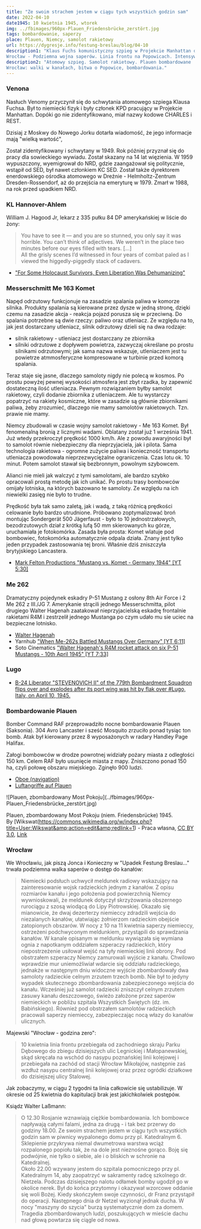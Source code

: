 ```yaml
---
title: "Ze swoim strachem jestem w ciągu tych wszystkich godzin sam"
date: 2022-04-10
date1945: 10 kwietnia 1945, wtorek
img: ../fbimages/960px-Plauen_Friedensbrücke_zerstört.jpg
tags: bombardowanie, saperzy
place: Plauen, Niemcy, samolot rakietowy
url: https://dygresje.info/festung-breslau/blog/04-10
description1: "Klaus Fuchs komunistyczny szpieg w Projekcie Manhattan doceniony. Samolot rakietowy Komet i jego automatyczna broń. Bombardowanie Plauen w Saksonii.
Wrocław - Podziemna wojna saperów. Linia frontu na Popowicach. Intensywne bombardowania."
description2: "Atomowy szpieg. Samolot rakietowy. Plauen bombardowane
Wrocław: walki w kanałach, bitwa o Popowice, bombardowania."
---
```


### Venona

Nasłuch Venomy przyczynił się do schwytania atomowego szpiega Klausa Fuchsa. Był to niemiecki fizyk i były członek KPD pracujący w Projekcie Manhattan. Dopóki go nie zidentyfikowano, miał nazwy kodowe CHARLES i REST.

Dzisiaj z Moskwy do Nowego Jorku dotarła wiadomość, że jego informacje mają "wielką wartość",

Został zidentyfikowany i schwytany w 1949. Rok później przyznał się do pracy dla sowieckiego wywiadu. Został skazany na 14 lat więzienia. W 1959 wypuszczony, wyemigrował do NRD, gdzie zaangażował się politycznie, wstąpił od SED, był nawet członkiem KC SED. Został także dyrektorem enerdowskiego ośrodka atomowego w Dreźnie - Helmholtz-Zentrum Dresden-Rossendorf, aż do przejścia na emeryturę w 1979. Zmarł w 1988, na rok przed upadkiem NRD.

<SeeAlso comment="Więcej na temat kryptologii powojennej we wpisie na blogu" txt="Enigma cz. 10 - Zimna Wojna" url="/blog/enigma-zimnawojna" />

### KL Hannover-Ahlem 

William J. Hagood Jr, lekarz z 335 pułku 84 DP amerykańskiej w liście do żony:
>You have to see it — and you are so stunned, you only say it was horrible. You can’t think of adjectives. We weren’t in the place two minutes before our eyes filled with tears. [...]<br />
>All the grisly scenes I’d witnessed in four years of combat paled as I viewed the higgedly-piggedly stack of cadavers.

- ["For Some Holocaust Survivors, Even Liberation Was Dehumanizing"](https://www.nytimes.com/2020/04/28/magazine/for-some-holocaust-survivors-even-liberation-was-dehumanizing.html)

### Messerschmitt Me 163 Komet

Napęd odrzutowy funkcjonuje na zasadzie spalania paliwa w komorze silnika. Produkty spalania są kierowane przez dysze w jedną stronę, dzięki czemu na zasadzie akcja - reakcja pojazd porusza się w przeciwną. Do spalania potrzebne są dwie rzeczy: paliwo oraz utleniacz. Ze względu na to, jak jest dostarczany utleniacz, silnik odrzutowy dzieli się na dwa rodzaje:

- silnik rakietowy - utleniacz jest dostarczany ze zbiornika
- silniki odrzutowe z dopływem powietrza, zazwyczaj określane po prostu silnikami odrzutowymi; jak sama nazwa wskazuje, utleniaczem jest tu powietrze atmmosferyczne kompresowane w turbinie przed komorą spalania.

Teraz staje się jasne, dlaczego samoloty nigdy nie polecą w kosmos. Po prostu powyżej pewnej wysokości atmosfera jest zbyt rzadka, by zapewnić dostateczną ilość utleniacza. Pewnym rozwiązaniem byłby samolot rakietowy, czyli dodanie zbiornika z utleniaczem. Ale tu wystarczy popatrzyć na rakiety kosmiczne, które w zasadzie są głównie zbiornikami paliwa, żeby zrozumieć, dlaczego nie mamy samolotów rakietowych. Tzn. prawie nie mamy.

Niemcy zbudowali w czasie wojny samolot rakietowy - Me 163 Komet. Był fenomenalną bronią z licznymi wadami. Oblatany został już 1 września 1941. Już wtedy przekroczył prędkość 1000 km/h. Ale z powodu awaryjności był to samolot równie niebezpieczny dla nieprzyjaciela, jak i pilota. Sama technologia rakietowa - ogromne zużycie paliwa i konieczność transportu utleniacza powodowała nieprzezwyciężalne ograniczenia. Czas lotu ok. 10 minut. Potem samolot stawał się bezbronnym, powolnym szybowcem.

<SeeAlso txt="Wunderwaffe" url="/festung-breslau/article/wunderwaffe" />

Alianci nie mieli jak walczyć z tymi samolotami, ale bardzo szybko opracowali prostą metodę jak ich unikać. Po prostu trasy bombowców omijały lotniska, na których bazowano te samoloty. Ze względu na ich niewielki zasięg nie było to trudne.

Prędkość była tak samo zaletą, jak i wadą, z taką różnicą prędkości celowanie było bardzo utrudnione. Próbowano zoptymalizować broń montując Sondergerät 500 Jägerfaust - było to 10 jednostrzałowych, bezodrzutowych dział z krótką lufą 50 mm skierowanych ku górze, uruchamiała je fotokomórka. Zasada była prosta: Komet wlatuje pod bombowiec, fotokomórka automatycznie odpala działa. Znany jest tylko jeden przypadek zastosowania tej broni. Właśnie dziś zniszczyła brytyjskiego Lancastera.

- [Mark Felton Productions "Mustang vs. Komet - Germany 1944" [YT 5:30]](https://www.youtube.com/watch?v=bNw3a_07OjI)

### Me 262

Dramatyczny pojedynek eskadry P-51 Mustang z osłony 8th Air Force i 2 Me 262 z III./JG 7. Amerykanie strącili jednego Messerschmitta, pilot drugiego Walter Hagenah zaatakował nieprzyjacielską eskadrę frontalnie rakietami R4M i zestrzelił jednego Mustanga po czym udało mu sie uciec na bezpieczne lotnisko.

- [Walter Hagenah](https://www.luftwaffe.cz/hagenah.html)
- Yarnhub ["When Me-262s Battled Mustangs Over Germany" [YT 6:11]](https://www.youtube.com/watch?v=ZsjMBMv0w0g)
- Soto Cinematics ["Walter Hagenah's R4M rocket attack on six P-51 Mustangs - 10th April 1945" [YT 7:33]](https://www.youtube.com/watch?v=OpuuDZXNi10)

### Lugo

- [B-24 Liberator "STEVENOVICH II" of the 779th Bombardment Squadron flips over and explodes after its port wing was hit by flak over #Lugo, Italy, on April 10, 1945.](https://www.facebook.com/WW2Facts/photos/a.134148893394160/2417130518429308)

### Bombardowanie Plauen

Bomber Command RAF przeprowadziło nocne bombardowanie Plauen (Saksonia). 304 Avro Lancaster i sześć Mosquito zrzuciło ponad tysiąc ton bomb. Atak był kierowany przez 8 wyposażonych w radary Handley Page Halifax.

Załogi bombowców w drodze powrotnej widziały pożary miasta z odległości 150 km. Celem RAF było usunięcie miasta z mapy. Zniszczono ponad 150 ha, czyli połowę obszaru miejskiego. Zginęło 900 ludzi.

- [Oboe (navigation)](https://en.wikipedia.org/wiki/Oboe_(navigation))
- [Luftangriffe auf Plauen](https://de.wikipedia.org/wiki/Luftangriffe_auf_Plauen)

<BoxImageWrapper>
![Plauen, zbombardowany Most Pokoju](../fbimages/960px-Plauen_Friedensbrücke_zerstört.jpg)

Plauen, zbombardowany Most Pokoju (niem. Friedensbrücke) 1945.<br />
By [Wikswat(https://commons.wikimedia.org/w/index.php?title=User:Wikswat&amp;action=edit&amp;redlink=1) - Praca własna, [CC BY 3.0](https://creativecommons.org/licenses/by/3.0), [Link](https://commons.wikimedia.org/w/index.php?curid=45535663)
</BoxImageWrapper>

### Wrocław

We Wrocławiu, jak piszą Jonca i Konieczny w "Upadek Festung Breslau..." trwała podziemna walka saperów o dostęp do kanałów:
>Niemiecki podsłuch uchwycił meldunek radiowy wskazujący na zainteresowanie wojsk radzieckich jednym z kanałów. Z opisu rozmiarów kanału i jego położenia pod powierzchnią Niemcy wywnioskowali, że meldunek dotyczył skrzyżowania obszernego rurociągu z szosą wiodącą do Lipy Piotrowskiej. Okazało się mianowicie, że dwaj dezerterzy niemieccy zdradzili wejścia do niezalanych kanałów, ułatwiając żołnierzom radzieckim obejście zatopionych obszarów. W nocy z 10 na 11 kwietnia saperzy niemieccy, ostrzeżeni podchwyconym meldunkiem, przystąpili do sprawdzania kanałów. W kanale opisanym w meldunku wywiązała się wymiana ognia z napotkanym oddziałem szperaczy radzieckich, który niepostrzeżenie usiłował wejść na tyły niemieckiej linii obrony. Pod obstrzałem szperaczy Niemcy zamurowali wyjście z kanału. Chwilowo wprawdzie mur uniemożliwiał wdarcie się oddziału radzieckiego, jednakże w następnym dniu widoczne wyjście zbombardowały dwa samoloty radzieckie celnym zrzutem trzech bomb. Nie był to jedyny wypadek skutecznego zbombardowania zabezpieczonego wejścia do kanału. Wcześniej już samolot radziecki zniszczył celnym zrzutem zasuwy kanału deszczowego, świeżo założone przez saperów niemieckich w pobliżu szpitala Wszystkich Świętych (dz. im. Babińskiego). Również pod obstrzałem samolotów radzieckich pracowali saperzy niemieccy, zabezpieczając nocą włazy do kanałów ulicznych.

Majewski "Wrocław - godzina zero":
>10 kwietnia linia frontu przebiegała od zachodniego skraju Parku Dębowego do zbiegu dzisiejszych ulic Legnickiej i Małopanewskiej, skąd skręcała na wschód do nasypu poznańskiej linii kolejowej i przebiegała na zachód od stacji Wrocław Mikołajów, następnie zaś wzdłuż nasypu centralnej linii kolejowej oraz przez ogródki działkowe do dzisiejszej ulicy Stalowej.

Jak zobaczymy, w ciągu 2 tygodni ta linia całkowicie się ustabilizuje. W okresie od 25 kwietnia do kapitulacji brak jest jakichkolwiek postępów.

Ksiądz Walter Laßmann:
>O 12.30 Rosjanie wznawiają ciężkie bombardowania. Ich bombowce napływają całymi falami, jedna za drugą - i tak bez przerwy do godziny 18.00. Ze swoim strachem jestem w ciągu tych wszystkich godzin sam w piwnicy wypalonego domu przy pl. Katedralnym 6. Sklepienie przykrywa niemal dwumetrowa warstwa wciąż rozpalonego popiołu tak, że na dole jest nieznośne gorąco. Boję się podwójnie, nie tylko o siebie, ale i o bliskich w schronie na Katedralnej.<br />
>Około 22.00 wzywany jestem do szpitala pomocniczego przy pl. Katedralnym 14, aby zaopatrzyć w sakramenty radcę szkolnego dr. Nietzela. Podczas dzisiejszego nalotu odłamek bomby ugodził go w okolice nerek. Był do końca przytomny i okazywał wzorcowe oddanie się woli Bożej. Kiedy skończyłem swoje czynności, dr Franz przystąpił do operacji. Następnego dnia dr Netzel wyzionął jednak ducha. W nocy "maszyny do szycia" burzą systematycznie dom za domem. Tragedia zbombardowanych ludzi, poszukujących w mieście dachu nad głową powtarza się ciągle od nowa.
